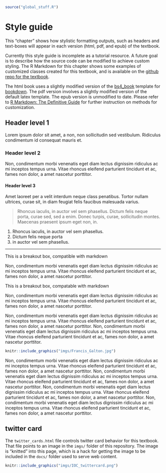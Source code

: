 ```r
source("global_stuff.R")
```

# Style guide {.unnumbered}

This "chapter" shows how stylistic formatting outputs, such as headers and text-boxes will appear in each version (html, pdf, and epub) of the textbook.

Currently this style guide is incomplete as a tutorial resource. A future goal is to describe how the source code can be modified to achieve custom styling. The R Markdown for this chapter shows some examples of customized classes created for this textbook, and is available on the [github repo for the textbook](https://github.com/CrumpLab/cognition/blob/main/textbook/Style_guide.Rmd).

The html book uses a slightly modified version of the [bs4_book](https://pkgs.rstudio.com/bookdown/reference/bs4_book.html) template for [bookdown](https://pkgs.rstudio.com/bookdown/index.html). The pdf version involves a slightly modified version of the default latex template. The epub version is unmodified to date. Please refer to [R Markdown: The Definitive Guide](https://bookdown.org/yihui/rmarkdown/) for further instruction on methods for customization.

## Header level 1

Lorem ipsum dolor sit amet, a non, non sollicitudin sed vestibulum. Ridiculus condimentum id consequat mauris et. 

### Header level 2

Non, condimentum morbi venenatis eget diam lectus dignissim ridiculus ac mi inceptos tempus urna. Vitae rhoncus eleifend parturient tincidunt et ac, fames non dolor, a amet nascetur porttitor.

#### Header level 3

Amet laoreet per a velit interdum neque class penatibus. Tortor nullam ultrices, curae sit, in diam feugiat felis faucibus malesuada varius.

> Rhoncus iaculis, in auctor vel sem phasellus. Dictum felis neque porta, curae sed, sed a enim. Donec turpis, curae, sollicitudin montes. Maecenas praesent ipsum eget non, in. 

1. Rhoncus iaculis, in auctor vel sem phasellus.
2. Dictum felis neque porta
3. in auctor vel sem phasellus.

---

::: floatrightbox50

This is a breakout box, compatible with markdown

:::

Non, condimentum morbi venenatis eget diam lectus dignissim ridiculus ac mi inceptos tempus urna. Vitae rhoncus eleifend parturient tincidunt et ac, fames non dolor, a amet nascetur porttitor. 

::: floatrightbox25

This is a breakout box, compatable with markdown

:::

Non, condimentum morbi venenatis eget diam lectus dignissim ridiculus ac mi inceptos tempus urna. Vitae rhoncus eleifend parturient tincidunt et ac, fames non dolor, a amet nascetur porttitor. 



Non, condimentum morbi venenatis eget diam lectus dignissim ridiculus ac mi inceptos tempus urna. Vitae rhoncus eleifend parturient tincidunt et ac, fames non dolor, a amet nascetur porttitor. Non, condimentum morbi venenatis eget diam lectus dignissim ridiculus ac mi inceptos tempus urna. Vitae rhoncus eleifend parturient tincidunt et ac, fames non dolor, a amet nascetur porttitor. 

::: {.floatrightbox25 data-latex=""}


```r
knitr::include_graphics("imgs/Francis_Galton.jpg")
```

:::

Non, condimentum morbi venenatis eget diam lectus dignissim ridiculus ac mi inceptos tempus urna. Vitae rhoncus eleifend parturient tincidunt et ac, fames non dolor, a amet nascetur porttitor. Non, condimentum morbi venenatis eget diam lectus dignissim ridiculus ac mi inceptos tempus urna. Vitae rhoncus eleifend parturient tincidunt et ac, fames non dolor, a amet nascetur porttitor. Non, condimentum morbi venenatis eget diam lectus dignissim ridiculus ac mi inceptos tempus urna. Vitae rhoncus eleifend parturient tincidunt et ac, fames non dolor, a amet nascetur porttitor. Non, condimentum morbi venenatis eget diam lectus dignissim ridiculus ac mi inceptos tempus urna. Vitae rhoncus eleifend parturient tincidunt et ac, fames non dolor, a amet nascetur porttitor. 

## twitter card

The `twitter_cards.html` file controls twitter card behavior for this textbook. That file points to an image in the `imgs/` folder of this repository. The image is "knitted" into this page, which is a hack for getting the image to be included in the `docs/` folder used to serve web content.

```r
knitr::include_graphics("imgs/IOC_twittercard.png")
```



